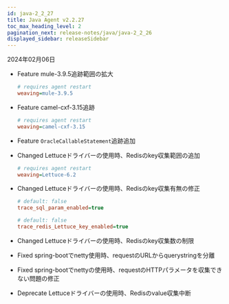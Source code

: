 ```yaml
---
id: java-2_2_27
title: Java Agent v2.2.27
toc_max_heading_level: 2
pagination_next: release-notes/java/java-2_2_26
displayed_sidebar: releaseSidebar
---
```


2024年02月06日

- <Status>Feature</Status> mule-3.9.5追跡範囲の拡大

  ```ini title="whatap.conf"
  # requires agent restart
  weaving=mule-3.9.5
  ```

- <Status>Feature</Status> camel-cxf-3.15追跡

  ```ini title="whatap.conf"
  # requires agent restart
  weaving=camel-cxf-3.15
  ```

- <Status>Feature</Status> <code>OracleCallableStatement</code>追跡追加

- <Status>Changed</Status> Lettuceドライバーの使用時、Redisのkey収集範囲の追加

  ```ini title="whatap.conf"
  # requires agent restart
  weaving=Lettuce-6.2
  ```

- <Status>Changed</Status> Lettuceドライバーの使用時、Redisのkey収集有無の修正

  ```ini title="whatap.conf"
  # default: false
  trace_sql_param_enabled=true

  # default: false
  trace_redis_Lettuce_key_enabled=true
  ```

- <Status>Changed</Status> Lettuceドライバーの使用時、Redisのkey収集数の制限

- <Status>Fixed</Status> spring-bootでnetty使用時、requestのURLからquerystringを分離

- <Status>Fixed</Status> spring-bootでnettyの使用時、requestのHTTPパラメータを収集できない問題の修正

- <Status>Deprecate</Status> Lettuceドライバーの使用時、Redisのvalue収集中断
